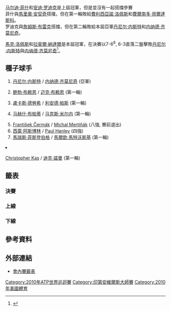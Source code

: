 {{noteTA
|G1=Tennis
|1=zh-hans:圈; zh-hk:圈; zh-tw:輪
|2=zh-hans:半区; zh-hant:半部;
|3=zh-hans:半决赛; zh-hk:準決賽; zh-tw:四強;
|4=zh-hans:四分之一决赛; zh-hk:半準決賽; zh-tw:八強;
}}

{{TennisEvents|2010|法國巴黎銀行公開賽|
| defchamp = {{flagicon|USA}} [[马尔迪·菲什|马尔迪·菲什]] <br> {{flagicon|USA}} [[安迪·罗迪克|安迪·罗迪克]]
| champ = {{flagicon|ESP}} [[馬克·洛佩斯|馬克·洛佩斯]] <br> {{flagicon|ESP}} [[拉斐爾·納達爾|拉斐爾·納達爾]]
| runner = {{flagicon|CAN}} [[丹尼尔·内斯特|丹尼尔·内斯特]] <br> {{flagicon|SRB}} [[内纳德·齐莫尼奇|内纳德·齐莫尼奇]]
| score  = 7-6<sup>8</sup>, 6-3
}}

{{main|2010年法國巴黎銀行公開賽}}

[[马尔迪·菲什|马尔迪·菲什]]和[[安迪·罗迪克|安迪·罗迪克]]是上屆冠軍，但是並沒有一起搭擋參賽<br />
菲什與[[馬里奧·安契奇|馬里奧·安契奇]]搭擋，但在第一輪敗給[[費利西亞諾·洛佩斯|費利西亞諾·洛佩斯]]和[[費爾南多·貝爾達斯科|費爾南多·貝爾達斯科]]。<br />
罗迪克與[[詹姆斯·布雷克|詹姆斯·布雷克]]搭擋，但在第二輪敗給本屆亞軍[[丹尼尔·内斯特|丹尼尔·内斯特]]和[[内纳德·齐莫尼奇|内纳德·齐莫尼奇]]。

[[馬克·洛佩斯|馬克·洛佩斯]]和[[拉斐爾·納達爾|拉斐爾·納達爾]]是本屆冠軍，在決賽以7-6<sup>8</sup>, 6-3直落二盤擊敗[[丹尼尔·内斯特|丹尼尔·内斯特]]與[[内纳德·齐莫尼奇|内纳德·齐莫尼奇]]<ref>{{cite web |url=http://tw.sports.yahoo.com/article/aurl/d/a/100321/14/4q92.html |title=存档副本 |accessdate=2010-03-23 |deadurl=yes |archiveurl=https://web.archive.org/web/20100325101733/http://tw.sports.yahoo.com/article/aurl/d/a/100321/14/4q92.html |archivedate=2010-03-25 }}</ref>。

==種子球手==
{{col-begin}}
{{col-2}}
# {{flagicon|CAN}} [[丹尼尔·内斯特|丹尼尔·内斯特]] / {{flagicon|SRB}} [[内纳德·齐莫尼奇|内纳德·齐莫尼奇]] (亞軍)
# {{flagicon|USA}} [[鲍勃·布赖恩|鲍勃·布赖恩]] / {{flagicon|USA}} [[迈克·布赖恩|迈克·布赖恩]] (第一輪)
# {{flagicon|CZE}} [[盧卡斯·德勞希|盧卡斯·德勞希]] / {{flagicon|IND}} [[利安德·帕斯|利安德·帕斯]] (第一輪)
# {{flagicon|IND}} [[马赫什·布帕蒂|马赫什·布帕蒂]] / {{flagicon|BLR}} [[马克斯·米尔内|马克斯·米尔内]] (第一輪)
{{col-2}}
<ol start="5">
<li> {{flagicon|CZE}} [[František_Čermák|František Čermák]] / {{flagicon|SVK}} [[Michal_Mertiňák|Michal Mertiňák]] (八強, 賽前退出)
<li> {{flagicon|SWE}} [[西蒙·阿斯博林|西蒙·阿斯博林]] / {{flagicon|AUS}} [[Paul_Hanley_(tennis)|Paul Hanley]] (四強)
<li> {{flagicon|POL}} [[馬瑞斯·菲斯登伯格|馬瑞斯·菲斯登伯格]] / {{flagicon|POL}} [[馬爾欽·馬特沃斯基|馬爾欽·馬特沃斯基]] (第一輪)
<li> {{flagicon|GER}} [[Christopher_Kas|Christopher Kas]] / {{flagicon|BEL}} [[迪克·諾曼|迪克·諾曼]] (第一輪)
{{col-end}}

==籤表==
{{Draw key}}

===決賽===
{{4TeamBracket-Tennis3-v2
| RD1=四強
| RD2=決賽

| team-width=175

| RD1-seed1=1
| RD1-team1='''{{flagicon|CAN}} [[丹尼尔·内斯特|内斯特]] <br> {{flagicon|SRB}} [[内纳德·齐莫尼奇|齐莫尼奇]]'''
| RD1-score1-1='''6
| RD1-score1-2='''6
| RD1-score1-3= 
| RD1-seed2= 
| RD1-team2={{flagicon|USA}} [[約翰·伊斯內爾|伊斯內爾]] <br> {{flagicon|USA}} [[薩姆·奎里|奎里]]
| RD1-score2-1=4
| RD1-score2-2=2
| RD1-score2-3= 

| RD1-seed3=WC
| RD1-team3='''{{flagicon|ESP}} [[馬克·洛佩斯|洛佩斯]] <br> {{flagicon|ESP}} [[拉斐爾·納達爾|納達爾]]'''
| RD1-score3-1='''6
| RD1-score3-2='''6
| RD1-score3-3= 
| RD1-seed4=6
| RD1-team4={{flagicon|SWE}} [[西蒙·阿斯博林|阿斯博林]] <br> {{flagicon|AUS}} [[Paul_Hanley_(tennis)|Paul Hanley]]
| RD1-score4-1=4
| RD1-score4-2=4
| RD1-score4-3= 

| RD2-seed1=1
| RD2-team1={{flagicon|CAN}} [[丹尼尔·内斯特|内斯特]] <br> {{flagicon|SRB}} [[内纳德·齐莫尼奇|齐莫尼奇]]
| RD2-score1-1=6<sup>8</sup>
| RD2-score1-2=3
| RD2-score1-3= 
| RD2-seed2=WC
| RD2-team2='''{{flagicon|ESP}} [[馬克·洛佩斯|洛佩斯]] <br> {{flagicon|ESP}} [[拉斐爾·納達爾|納達爾]]'''
| RD2-score2-1='''7
| RD2-score2-2='''6
| RD2-score2-3= 
}}

===上線===
{{16TeamBracket-Compact-Tennis3-Byes
| RD1=第一輪
| RD2=第二輪
| RD3=八強
| RD4=四強

| RD1-seed01=1
| RD1-team01='''{{flagicon|CAN}} [[丹尼尔·内斯特|内斯特]] <br> {{flagicon|SRB}} [[内纳德·齐莫尼奇|齐莫尼奇]]'''
| RD1-score01-1='''6
| RD1-score01-2='''6
| RD1-score01-3= 
| RD1-seed02= 
| RD1-team02={{flagicon|USA}} [[Eric_Butorac|E Butorac]]<br> {{flagicon|USA}} [[拉傑夫·拉姆|A 拉姆]]
| RD1-score02-1=3
| RD1-score02-2=4
| RD1-score02-3= 

| RD1-seed03= 
| RD1-team03={{flagicon|GBR}} [[羅斯·哈欽斯|羅斯·哈欽斯]] <br> {{flagicon|GBR}} [[安迪·穆雷|穆雷]]
| RD1-score03-1=5
| RD1-score03-2=6<sup>5</sup>
| RD1-score03-3= 
| RD1-seed04= 
| RD1-team04='''{{flagicon|USA}} [[詹姆斯·布雷克|布雷克]] <br> {{flagicon|USA}} [[安迪·罗迪克|罗迪克]]
| RD1-score04-1='''7
| RD1-score04-2='''7
| RD1-score04-3= 

| RD1-seed05= 
| RD1-team05={{flagicon|BRA}} '''[[托馬斯·貝魯奇|貝魯奇]] <br> {{flagicon|URU}} [[巴勃羅·奎瓦斯|奎瓦斯]]'''
| RD1-score05-1='''6
| RD1-score05-2=4
| RD1-score05-3='''[10]
| RD1-seed06= 
| RD1-team06={{flagicon|BRA}} [[Marcelo_Melo|M Melo]] <br> {{flagicon|BRA}} [[Bruno_Soares|B Soares]]
| RD1-score06-1=2
| RD1-score06-2='''6
| RD1-score06-3=[4]

| RD1-seed07= 
| RD1-team07={{flagicon|GER}} [[班傑明·貝克爾|貝克爾]] <br> {{flagicon|AUS}} [[斯蒂芬·胡斯|胡斯]]
| RD1-score07-1=5
| RD1-score07-2='''7
| RD1-score07-3=[8]
| RD1-seed08=5
| RD1-team08='''{{flagicon|CZE}} [[František_Čermák|F Čermák]]<br> {{flagicon|SVK}} [[Michal_Mertiňák|M Mertiňák]]
| RD1-score08-1='''7
| RD1-score08-2=6<sup>5</sup>
| RD1-score08-3='''[10]

| RD1-seed09=4
| RD1-team09={{flagicon|IND}} [[马赫什·布帕蒂|布帕蒂]] <br> {{flagicon|BLR}} [[马克斯·米尔内|米尔内]]
| RD1-score09-1=4
| RD1-score09-2=4
| RD1-score09-3= 
| RD1-seed10=ALT
| RD1-team10='''{{flagicon|RUS}} [[伊戈爾·安德烈耶夫|安德烈耶夫]] <br> {{flagicon|KAZ}} [[葉甫根尼·科羅廖夫|科羅廖夫]]''' 
| RD1-score10-1='''6
| RD1-score10-2='''6
| RD1-score10-3= 

| RD1-seed11= 
| RD1-team11='''{{flagicon|USA}} [[約翰·伊斯內爾|伊斯內爾]] <br> {{flagicon|USA}} [[薩姆·奎里|奎里]]'''
| RD1-score11-1=4
| RD1-score11-2='''6
| RD1-score11-3='''[12]
| RD1-seed12= 
| RD1-team12={{flagicon|CRO}} [[馬林·契利奇|契利奇]] <br> {{flagicon|CRO}} [[伊万·柳比契奇|柳比契奇]]
| RD1-score12-1='''6
| RD1-score12-2=1
| RD1-score12-3=[10]

| RD1-seed13= 
| RD1-team13={{flagicon|FRA}} [[加埃爾·蒙菲爾斯|蒙菲爾斯]] <br> {{flagicon|FRA}} [[吉爾·西蒙|西蒙]]
| RD1-score13-1=4
| RD1-score13-2=2
| RD1-score13-3= 
| RD1-seed14= 
| RD1-team14='''{{flagicon|ESP}} [[大卫·费雷尔|费雷尔]] <br> {{flagicon|ESP}} [[阿爾伯特·蒙塔涅斯|蒙塔涅斯]]
| RD1-score14-1='''6
| RD1-score14-2='''6
| RD1-score14-3= 

| RD1-seed15= 
| RD1-team15='''{{flagicon|CRO}} [[伊沃·卡洛維奇|卡洛維奇]] <br> {{flagicon|SRB}} [[Dušan_Vemić|D Vemić]]'''
| RD1-score15-1='''7
| RD1-score15-2='''7
| RD1-score15-3= 
| RD1-seed16=7
| RD1-team16={{flagicon|POL}} [[馬瑞斯·菲斯登伯格|菲斯登伯格]] <br> {{flagicon|POL}} [[馬爾欽·馬特沃斯基|馬特沃斯基]]
| RD1-score16-1=6<sup>6</sup>
| RD1-score16-2=6<sup>3</sup>
| RD1-score16-3= 

| RD2-seed01=1
| RD2-team01='''{{flagicon|CAN}} [[丹尼尔·内斯特|内斯特]] <br> {{flagicon|SRB}} [[内纳德·齐莫尼奇|齐莫尼奇]]'''
| RD2-score01-1='''6
| RD2-score01-2=3
| RD2-score01-3='''[10]
| RD2-seed02= 
| RD2-team02={{flagicon|USA}} [[詹姆斯·布雷克|布雷克]] <br> {{flagicon|USA}} [[安迪·罗迪克|罗迪克]]
| RD2-score02-1=4
| RD2-score02-2='''6
| RD2-score02-3=[7]

| RD2-seed03= 
| RD2-team03={{flagicon|BRA}} [[托馬斯·貝魯奇|貝魯奇]] <br> {{flagicon|URU}} [[巴勃羅·奎瓦斯|奎瓦斯]]
| RD2-score03-1=w/o
| RD2-score03-2= 
| RD2-score03-3= 
| RD2-seed04=5
| RD2-team04={{flagicon|CZE}} '''[[František_Čermák|F Čermák]]<br> {{flagicon|SVK}} [[Michal_Mertiňák|M Mertiňák]]
| RD2-score04-1= 
| RD2-score04-2= 
| RD2-score04-3= 

| RD2-seed05=ALT
| RD2-team05={{flagicon|RUS}} [[伊戈爾·安德烈耶夫|安德烈耶夫]] <br> {{flagicon|KAZ}} [[葉甫根尼·科羅廖夫|科羅廖夫]]
| RD2-score05-1=5
| RD2-score05-2='''7
| RD2-score05-3=[4]
| RD2-seed06= 
| RD2-team06={{flagicon|USA}} '''[[約翰·伊斯內爾|伊斯內爾]] <br> {{flagicon|USA}} [[薩姆·奎里|奎里]]'''
| RD2-score06-1='''7
| RD2-score06-2=6<sup>5</sup>
| RD2-score06-3='''[10]

| RD2-seed07= 
| RD2-team07={{flagicon|ESP}} [[大卫·费雷尔|费雷尔]] <br> {{flagicon|ESP}} [[阿爾伯特·蒙塔涅斯|蒙塔涅斯]]
| RD2-score07-1=3
| RD2-score07-2='''6
| RD2-score07-3=[10]
| RD2-seed08= 
| RD2-team08='''{{flagicon|CRO}} [[伊沃·卡洛維奇|卡洛維奇]] <br> {{flagicon|SRB}} [[Dušan_Vemić|D Vemić]]'''
| RD2-score08-1='''6
| RD2-score08-2=4
| RD2-score08-3='''[12]

| RD3-seed01=1
| RD3-team01='''{{flagicon|CAN}} [[丹尼尔·内斯特|内斯特]] <br> {{flagicon|SRB}} [[内纳德·齐莫尼奇|齐莫尼奇]]'''
| RD3-score01-1= 
| RD3-score01-2= 
| RD3-score01-3= 
| RD3-seed02=5
| RD3-team02={{flagicon|CZE}} [[František_Čermák|F Čermák]]<br> {{flagicon|SVK}} [[Michal_Mertiňák|M Mertiňák]]
| RD3-score02-1=w/o
| RD3-score02-2= 
| RD3-score02-3= 

| RD3-seed03= 
| RD3-team03='''{{flagicon|USA}} [[約翰·伊斯內爾|伊斯內爾]] <br> {{flagicon|USA}} [[薩姆·奎里|奎里]]'''
| RD3-score03-1='''6
| RD3-score03-2='''6
| RD3-score03-3= 
| RD3-seed04= 
| RD3-team04={{flagicon|CRO}} [[伊沃·卡洛維奇|卡洛維奇]] <br> {{flagicon|SRB}} [[Dušan_Vemić|D Vemić]]
| RD3-score04-1=3
| RD3-score04-2=4
| RD3-score04-3= 

| RD4-seed01=1
| RD4-team01={{flagicon|CAN}} '''[[丹尼尔·内斯特|内斯特]] <br> {{flagicon|SRB}} [[内纳德·齐莫尼奇|齐莫尼奇]]'''
| RD4-score01-1='''6'''
| RD4-score01-2='''6'''
| RD4-score01-3= 
| RD4-seed02= 
| RD4-team02={{flagicon|USA}} [[約翰·伊斯內爾|伊斯內爾]] <br> {{flagicon|USA}} [[薩姆·奎里|奎里]]
| RD4-score02-1=4
| RD4-score02-2=2
| RD4-score02-3= 
}}

===下線===
{{16TeamBracket-Compact-Tennis3-Byes
| RD1=第一輪
| RD2=第二輪
| RD3=八強
| RD4=四強

| RD1-seed01=8
| RD1-team01={{flagicon|GER}} [[Christopher_Kas|C Kas]] <br> {{flagicon|BEL}} [[迪克·諾曼|諾曼]]
| RD1-score01-1=6<sup>5</sup>
| RD1-score01-2='''6
| RD1-score01-3=[8]
| RD1-seed02=  
| RD1-team02={{flagicon|SRB}} '''[[揚科·蒂普薩雷維奇|蒂普薩雷維奇]]  <br> {{flagicon|SRB}} [[維克托·特羅伊茨基|特羅伊茨基]]  
| RD1-score02-1='''7
| RD1-score02-2=2
| RD1-score02-3='''[10]

| RD1-seed03= 
| RD1-team03={{flagicon|CZE}} [[馬丁·達姆|達姆]] <br> {{flagicon|CZE}} [[拉德克·斯泰潘內克|斯泰潘內克]]
| RD1-score03-1='''7
| RD1-score03-2=3
| RD1-score03-3=[7]
| RD1-seed04= 
| RD1-team04='''{{flagicon|FRA}} [[米夏埃尔·洛德拉|洛德拉]] <br> {{flagicon|ISR}} [[安迪·拉姆|A 拉姆]]'''
| RD1-score04-1=5
| RD1-score04-2='''6
| RD1-score04-3='''[10]

| RD1-seed05= 
| RD1-team05='''{{flagicon|ESP}} [[費利西亞諾·洛佩斯|F 洛佩斯]] <br> {{flagicon|ESP}} [[費爾南多·貝爾達斯科|貝爾達斯科]]'''
| RD1-score05-1='''7
| RD1-score05-2='''6
| RD1-score05-3= 
| RD1-seed06=WC
| RD1-team06={{flagicon|CRO}} [[馬里奧·安契奇|安契奇]] <br> {{flagicon|USA}} [[马尔迪·菲什|菲什]]
| RD1-score06-1=6<sup>9</sup>
| RD1-score06-2=3
| RD1-score06-3= 

| RD1-seed07=WC
| RD1-team07='''{{flagicon|ESP}} [[馬克·洛佩斯|洛佩斯]] <br> {{flagicon|ESP}} [[拉斐爾·納達爾|納達爾]]'''
| RD1-score07-1='''6
| RD1-score07-2=3
| RD1-score07-3='''[10]
| RD1-seed08=3
| RD1-team08={{flagicon|CZE}} [[盧卡斯·德勞希|德勞希]] <br> {{flagicon|IND}} [[利安德·帕斯|帕斯]]
| RD1-score08-1=4
| RD1-score08-2='''6
| RD1-score08-3=[6]

| RD1-seed09=6
| RD1-team09='''{{flagicon|SWE}} [[西蒙·阿斯博林|阿斯博林]] <br> {{flagicon|AUS}} [[Paul_Hanley_(tennis)|P Hanley]]'''
| RD1-score09-1='''7
| RD1-score09-2='''6
| RD1-score09-3= 
| RD1-seed10= 
| RD1-team10={{flagicon|AUS}} [[Jordan_Kerr|J Kerr]] <br> {{flagicon|SVK}} [[Filip_Polášek|F Polášek]]
| RD1-score10-1=5
| RD1-score10-2=3
| RD1-score10-3= 

| RD1-seed11= 
| RD1-team11='''{{flagicon|FRA}} [[儒利安·貝內托|貝內托]] <br> {{flagicon|FRA}} [[若-威尔弗里德·特松加|特松加]]'''
| RD1-score11-1='''7
| RD1-score11-2='''7
| RD1-score11-3= 
| RD1-seed12= 
| RD1-team12={{flagicon|SWE}} [[Robert_Lindstedt|R Lindstedt]] <br> {{flagicon|SWE}} [[羅賓·索德靈|索德靈]]
| RD1-score12-1=5
| RD1-score12-2=5
| RD1-score12-3= 

| RD1-seed13= 
| RD1-team13='''{{flagicon|SWE}} [[Johan_Brunström|J Brunström]] <br> {{flagicon|AHO}} [[Jean-Julien_Rojer|J-J Rojer]]'''
| RD1-score13-1='''6
| RD1-score13-2=4
| RD1-score13-3='''[10]
| RD1-seed14=  
| RD1-team14={{flagicon|AUT}} [[尤利安·克诺夫莱|克诺夫莱]] <br> {{flagicon|AUT}} [[于爾根·梅爾策|梅爾策]]
| RD1-score14-1=4
| RD1-score14-2='''6
| RD1-score14-3=[5]

| RD1-seed15= 
| RD1-team15='''{{flagicon|CZE}} [[托馬什·貝爾迪赫|貝爾迪赫]] <br> {{flagicon|GER}} [[菲利普·科爾施賴伯|科爾施賴伯]]'''
| RD1-score15-1='''7
| RD1-score15-2='''7
| RD1-score15-3= 
| RD1-seed16=2
| RD1-team16={{flagicon|USA}} [[鲍勃·布赖恩|B 布赖恩]] <br> {{flagicon|USA}} [[迈克·布赖恩|M 布赖恩]]
| RD1-score16-1=6<sup>4</sup>
| RD1-score16-2=5
| RD1-score16-3= 

| RD2-seed01= 
| RD2-team01={{flagicon|SRB}} [[揚科·蒂普薩雷維奇|蒂普薩雷維奇]]  <br> {{flagicon|SRB}} [[維克托·特羅伊茨基|特羅伊茨基]]
| RD2-score01-1=w/o
| RD2-score01-2= 
| RD2-score01-3= 
| RD2-seed02= 
| RD2-team02='''{{flagicon|FRA}} [[米夏埃尔·洛德拉|洛德拉]] <br> {{flagicon|ISR}} [[安迪·拉姆|A 拉姆]]'''
| RD2-score02-1= 
| RD2-score02-2= 
| RD2-score02-3= 

| RD2-seed03= 
| RD2-team03={{flagicon|ESP}} [[費利西亞諾·洛佩斯|F 洛佩斯]] <br> {{flagicon|ESP}} [[費爾南多·貝爾達斯科|貝爾達斯科]]
| RD2-score03-1=4
| RD2-score03-2=6<sup>4</sup>
| RD2-score03-3= 
| RD2-seed04=WC
| RD2-team04='''{{flagicon|ESP}} [[馬克·洛佩斯|洛佩斯]] <br> {{flagicon|ESP}} [[拉斐爾·納達爾|納達爾]]'''
| RD2-score04-1='''6
| RD2-score04-2='''7
| RD2-score04-3= 

| RD2-seed05=6
| RD2-team05={{flagicon|SWE}} '''[[西蒙·阿斯博林|阿斯博林]] <br> {{flagicon|AUS}} [[Paul_Hanley_(tennis)|P Hanley]]
| RD2-score05-1='''7
| RD2-score05-2='''6
| RD2-score05-3= 
| RD2-seed06= 
| RD2-team06={{flagicon|FRA}} [[儒利安·貝內托|貝內托]] <br> {{flagicon|FRA}} [[若-威尔弗里德·特松加|特松加]]
| RD2-score06-1=6<sup>4</sup>
| RD2-score06-2=3
| RD2-score06-3= 

| RD2-seed07= 
| RD2-team07={{flagicon|SWE}} '''[[Johan_Brunström|J Brunström]] <br> {{flagicon|AHO}} [[Jean-Julien_Rojer|J-J Rojer]]
| RD2-score07-1='''6
| RD2-score07-2=4
| RD2-score07-3='''[10]
| RD2-seed08= 
| RD2-team08={{flagicon|CZE}} [[托馬什·貝爾迪赫|貝爾迪赫]] <br> {{flagicon|GER}} [[菲利普·科爾施賴伯|科爾施賴伯]]
| RD2-score08-1=3
| RD2-score08-2='''6
| RD2-score08-3=[4]

| RD3-seed01= 
| RD3-team01={{flagicon|FRA}} [[米夏埃尔·洛德拉|洛德拉]] <br> {{flagicon|ISR}} [[安迪·拉姆|A 拉姆]]
| RD3-score01-1=2
| RD3-score01-2=4
| RD3-score01-3= 
| RD3-seed02=WC
| RD3-team02={{flagicon|ESP}} '''[[馬克·洛佩斯|洛佩斯]] <br> {{flagicon|ESP}} [[拉斐爾·納達爾|納達爾]]
| RD3-score02-1='''6
| RD3-score02-2='''6
| RD3-score02-3= 

| RD3-seed03=6
| RD3-team03='''{{flagicon|SWE}} [[西蒙·阿斯博林|阿斯博林]] <br> {{flagicon|AUS}} [[Paul_Hanley_(tennis)|P Hanley]]'''
| RD3-score03-1='''6
| RD3-score03-2='''6
| RD3-score03-3= 
| RD3-seed04= 
| RD3-team04={{flagicon|SWE}} [[Johan_Brunström|J Brunström]] <br> {{flagicon|AHO}} [[Jean-Julien_Rojer|J-J Rojer]]
| RD3-score04-1=3
| RD3-score04-2=3
| RD3-score04-3= 

| RD4-seed01=WC
| RD4-team01={{flagicon|ESP}} '''[[馬克·洛佩斯|洛佩斯]] <br> {{flagicon|ESP}} [[拉斐爾·納達爾|納達爾]]
| RD4-score01-1='''6
| RD4-score01-2='''6
| RD4-score01-3= 
| RD4-seed02=6
| RD4-team02={{flagicon|SWE}} [[西蒙·阿斯博林|阿斯博林]] <br> {{flagicon|AUS}} [[Paul_Hanley_(tennis)|P Hanley]]
| RD4-score02-1=4
| RD4-score02-2=4
| RD4-score02-3= 
}}

== 參考資料 ==
{{Reflist}}

==外部連結==
*[http://www.atpworldtour.com/posting/2010/404/mdd.pdf 會內賽籤表]{{Wayback|url=http://www.atpworldtour.com/posting/2010/404/mdd.pdf |date=20150924164533 }}

{{DEFAULTSORT:BNP Paribas Open - Men's Doubles}}
[[Category:2010年ATP世界巡迴賽|Category:2010年ATP世界巡迴賽]]
[[Category:印第安維爾斯大師賽|Category:印第安維爾斯大師賽]]
[[Category:2010年美國體育|Category:2010年美國體育]]